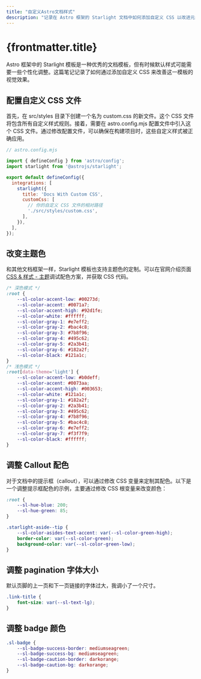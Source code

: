 ```yaml
---
title: "自定义Astro文档样式"
description: "记录在 Astro 框架的 Starlight 文档中如何添加自定义 CSS 以改进元素的美观性。"
---
```


# {frontmatter.title}

Astro 框架中的 Starlight 模板是一种优秀的文档模板，但有时候默认样式可能需要一些个性化调整。这篇笔记记录了如何通过添加自定义 CSS 来改善这一模板的视觉效果。

## 配置自定义 CSS 文件

首先，在 src/styles 目录下创建一个名为 custom.css 的新文件。这个 CSS 文件将包含所有自定义样式规则。接着，需要在 astro.config.mjs 配置文件中引入这个 CSS 文件。通过修改配置文件，可以确保在构建项目时，这些自定义样式被正确应用。

```js
// astro.config.mjs

import { defineConfig } from 'astro/config';
import starlight from '@astrojs/starlight';

export default defineConfig({
  integrations: [
    starlight({
      title: 'Docs With Custom CSS',
      customCss: [
        // 你的自定义 CSS 文件的相对路径
        './src/styles/custom.css',
      ],
    }),
  ],
});
```

## 改变主题色

和其他文档框架一样，Starlight 模板也支持主题色的定制。可以在官网介绍页面[CSS & 样式 - 主题](https://starlight.astro.build/zh-cn/guides/css-and-tailwind/#%E4%B8%BB%E9%A2%98)调试配色方案，并获取 CSS 代码。

```css
/* 深色模式 */
:root {
    --sl-color-accent-low: #00273d;
    --sl-color-accent: #0071a7;
    --sl-color-accent-high: #92d1fe;
    --sl-color-white: #ffffff;
    --sl-color-gray-1: #e7eff2;
    --sl-color-gray-2: #bac4c8;
    --sl-color-gray-3: #7b8f96;
    --sl-color-gray-4: #495c62;
    --sl-color-gray-5: #2a3b41;
    --sl-color-gray-6: #182a2f;
    --sl-color-black: #121a1c;
}
/* 浅色模式 */
:root[data-theme='light'] {
    --sl-color-accent-low: #b0deff;
    --sl-color-accent: #0073aa;
    --sl-color-accent-high: #003653;
    --sl-color-white: #121a1c;
    --sl-color-gray-1: #182a2f;
    --sl-color-gray-2: #2a3b41;
    --sl-color-gray-3: #495c62;
    --sl-color-gray-4: #7b8f96;
    --sl-color-gray-5: #bac4c8;
    --sl-color-gray-6: #e7eff2;
    --sl-color-gray-7: #f3f7f9;
    --sl-color-black: #ffffff;
}
```

## 调整 Callout 配色

对于文档中的提示框（callout），可以通过修改 CSS 变量来定制其配色。以下是一个调整提示框配色的示例，主要通过修改 CSS 根变量来改变颜色：

```css
:root {
    --sl-hue-blue: 200;
    --sl-hue-green: 85;
}

.starlight-aside--tip {
    --sl-color-asides-text-accent: var(--sl-color-green-high);
    border-color: var(--sl-color-green);
    background-color: var(--sl-color-green-low);
}
```

## 调整 pagination 字体大小

默认页脚的上一页和下一页链接的字体过大，我调小了一个尺寸。

```css
.link-title {
    font-size: var(--sl-text-lg);
}
```

## 调整 badge 颜色

```css
.sl-badge {
    --sl-badge-success-border: mediumseagreen;
    --sl-badge-success-bg: mediumseagreen;
    --sl-badge-caution-border: darkorange;
    --sl-badge-caution-bg: darkorange;
}
```